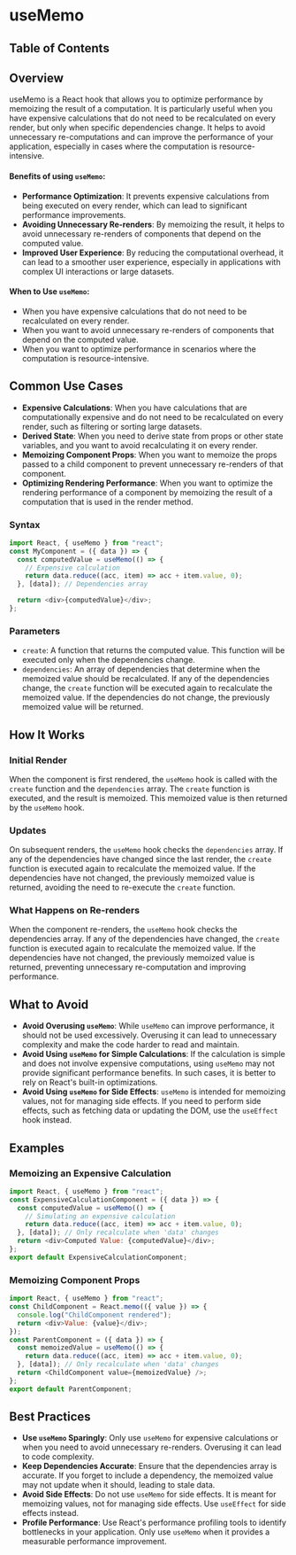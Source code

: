 
# useMemo

## Table of Contents

## Overview

useMemo is a React hook that allows you to optimize performance by memoizing the result of a computation. It is particularly useful when you have expensive calculations that do not need to be recalculated on every render, but only when specific dependencies change.
It helps to avoid unnecessary re-computations and can improve the performance of your application, especially in cases where the computation is resource-intensive.

#### Benefits of using `useMemo`:

- **Performance Optimization**: It prevents expensive calculations from being executed on every render, which can lead to significant performance improvements.
- **Avoiding Unnecessary Re-renders**: By memoizing the result, it helps to avoid unnecessary re-renders of components that depend on the computed value.
- **Improved User Experience**: By reducing the computational overhead, it can lead to a smoother user experience, especially in applications with complex UI interactions or large datasets.

#### When to Use `useMemo`:

- When you have expensive calculations that do not need to be recalculated on every render.
- When you want to avoid unnecessary re-renders of components that depend on the computed value.
- When you want to optimize performance in scenarios where the computation is resource-intensive.

## Common Use Cases

- **Expensive Calculations**: When you have calculations that are computationally expensive and do not need to be recalculated on every render, such as filtering or sorting large datasets.
- **Derived State**: When you need to derive state from props or other state variables, and you want to avoid recalculating it on every render.
- **Memoizing Component Props**: When you want to memoize the props passed to a child component to prevent unnecessary re-renders of that component.
- **Optimizing Rendering Performance**: When you want to optimize the rendering performance of a component by memoizing the result of a computation that is used in the render method.

### Syntax

```javascript
import React, { useMemo } from "react";
const MyComponent = ({ data }) => {
  const computedValue = useMemo(() => {
    // Expensive calculation
    return data.reduce((acc, item) => acc + item.value, 0);
  }, [data]); // Dependencies array

  return <div>{computedValue}</div>;
};
```

### Parameters

- `create`: A function that returns the computed value. This function will be executed only when the dependencies change.
- `dependencies`: An array of dependencies that determine when the memoized value should be recalculated. If any of the dependencies change, the `create` function will be executed again to recalculate the memoized value. If the dependencies do not change, the previously memoized value will be returned.

## How It Works

### Initial Render

When the component is first rendered, the `useMemo` hook is called with the `create` function and the `dependencies` array. The `create` function is executed, and the result is memoized. This memoized value is then returned by the `useMemo` hook.

### Updates

On subsequent renders, the `useMemo` hook checks the `dependencies` array. If any of the dependencies have changed since the last render, the `create` function is executed again to recalculate the memoized value. If the dependencies have not changed, the previously memoized value is returned, avoiding the need to re-execute the `create` function.

### What Happens on Re-renders

When the component re-renders, the `useMemo` hook checks the dependencies array. If any of the dependencies have changed, the `create` function is executed again to recalculate the memoized value. If the dependencies have not changed, the previously memoized value is returned, preventing unnecessary re-computation and improving performance.

## What to Avoid

- **Avoid Overusing `useMemo`**: While `useMemo` can improve performance, it should not be used excessively. Overusing it can lead to unnecessary complexity and make the code harder to read and maintain.
- **Avoid Using `useMemo` for Simple Calculations**: If the calculation is simple and does not involve expensive computations, using `useMemo` may not provide significant performance benefits. In such cases, it is better to rely on React's built-in optimizations.
- **Avoid Using `useMemo` for Side Effects**: `useMemo` is intended for memoizing values, not for managing side effects. If you need to perform side effects, such as fetching data or updating the DOM, use the `useEffect` hook instead.
  <BackToTop />

## Examples

### Memoizing an Expensive Calculation

```javascript
import React, { useMemo } from "react";
const ExpensiveCalculationComponent = ({ data }) => {
  const computedValue = useMemo(() => {
    // Simulating an expensive calculation
    return data.reduce((acc, item) => acc + item.value, 0);
  }, [data]); // Only recalculate when 'data' changes
  return <div>Computed Value: {computedValue}</div>;
};
export default ExpensiveCalculationComponent;
```

<BackToTop />

### Memoizing Component Props

```javascript
import React, { useMemo } from "react";
const ChildComponent = React.memo(({ value }) => {
  console.log("ChildComponent rendered");
  return <div>Value: {value}</div>;
});
const ParentComponent = ({ data }) => {
  const memoizedValue = useMemo(() => {
    return data.reduce((acc, item) => acc + item.value, 0);
  }, [data]); // Only recalculate when 'data' changes
  return <ChildComponent value={memoizedValue} />;
};
export default ParentComponent;
```

<BackToTop />

## Best Practices

- **Use `useMemo` Sparingly**: Only use `useMemo` for expensive calculations or when you need to avoid unnecessary re-renders. Overusing it can lead to code complexity.
- **Keep Dependencies Accurate**: Ensure that the dependencies array is accurate. If you forget to include a dependency, the memoized value may not update when it should, leading to stale data.
- **Avoid Side Effects**: Do not use `useMemo` for side effects. It is meant for memoizing values, not for managing side effects. Use `useEffect` for side effects instead.
- **Profile Performance**: Use React's performance profiling tools to identify bottlenecks in your application. Only use `useMemo` when it provides a measurable performance improvement.
  <BackToTop />

